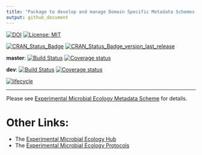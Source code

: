 ```yaml
---
title: "Package to develop and manage Domain Specific Metadata Schemes (dmdSchemes)"
output: github_document
---
```


<!-- README.md is generated from README.Rmd. Please edit that file -->

[![DOI](https://zenodo.org/badge/DOI/10.5281/zenodo.3581970.svg)](https://doi.org/10.5281/zenodo.3581970)
[![License: MIT](https://img.shields.io/badge/License-MIT-yellow.svg)](https://opensource.org/licenses/MIT)

[![CRAN_Status_Badge](https://www.r-pkg.org/badges/version/dmdScheme)](https://cran.r-project.org/package=dmdScheme) [![CRAN_Status_Badge_version_last_release](https://www.r-pkg.org/badges/version-last-release/dmdScheme)](https://cran.r-project.org/package=dmdScheme)

**master**: [![Build Status](https://travis-ci.org/Exp-Micro-Ecol-Hub/dmdScheme.svg?branch=master)](https://travis-ci.org/Exp-Micro-Ecol-Hub/dmdScheme) [![Coverage status](https://codecov.io/gh/Exp-Micro-Ecol-Hub/dmdScheme/branch/master/graph/badge.svg)](https://codecov.io/github/Exp-Micro-Ecol-Hub/dmdScheme?branch=master)

**dev**: [![Build Status](https://travis-ci.org/Exp-Micro-Ecol-Hub/dmdScheme.svg?branch=dev)](https://travis-ci.org/Exp-Micro-Ecol-Hub/dmdScheme) [![Coverage status](https://codecov.io/gh/Exp-Micro-Ecol-Hub/dmdScheme/branch/master/graph/badge.svg)](https://codecov.io/github/Exp-Micro-Ecol-Hub/dmdScheme?branch=dev)
<!-- [![AppVeyor build status](https://ci.appveyor.com/api/projects/status/github/Exp-Micro-Ecol-Hub/dmdScheme?branch=master&svg=true)](https://ci.appveyor.com/project/Exp-Micro-Ecol-Hub/dmdScheme) -->


[![lifecycle](https://img.shields.io/badge/lifecycle-maturing-orange.png)](https://www.tidyverse.org/lifecycle/#maturing)

----

Please see [Experimental Microbial Ecology Metadata Scheme](https://exp-micro-ecol-hub.github.io/dmdScheme/) for details.

# Other Links:

* The [Experimental Microbial Ecology Hub](http://emeh.info)
* The [Experimental Microbial Ecology Protocols](http://emeh-protocols.readthedocs.org/en/latest/)
